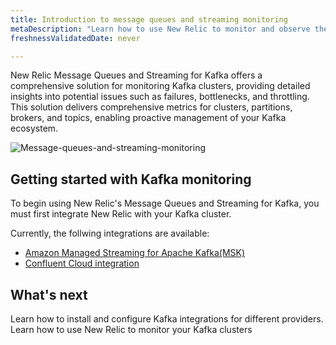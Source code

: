 ```yaml
---
title: Introduction to message queues and streaming monitoring
metaDescription: "Learn how to use New Relic to monitor and observe the performance of your Kafka message queues and streaming data."
freshnessValidatedDate: never

---
```


New Relic Message Queues and Streaming for Kafka offers a comprehensive solution for monitoring Kafka clusters, providing detailed insights into potential issues such as failures, bottlenecks, and throttling.
This solution delivers comprehensive metrics for clusters, partitions, brokers, and topics, enabling proactive management of your Kafka ecosystem. 

<img
  title="Message-queues-and-streaming-monitoring"
  alt="Message-queues-and-streaming-monitoring"
  src="/images/kafka-monitoring.webp"
/>

## Getting started with Kafka monitoring

To begin using New Relic's Message Queues and Streaming for Kafka, you must first integrate New Relic with your Kafka cluster. 

Currently, the follwing integrations are available:

* [Amazon Managed Streaming for Apache Kafka(MSK)](/docs/message-queues-streaming/amazon-msk-integration/introduction)
* [Confluent Cloud integration](/docs/message-queues-streaming/confluent-cloud-integration/introduction)



## What's next

<DocTiles>
  
  <DocTile title="Install Kafka integrations" path="/docs/serverless-function-monitoring/aws-lambda-monitoring/instrument-lambda-function/configure-serverless-aws-monitoring" >Learn how to install and configure Kafka integrations for different providers.  </DocTile>
  <DocTile title="Data and UI" path="/docs/serverless-function-monitoring/aws-lambda-monitoring/ui-data/understand-lambda-monitoring-ui/" >Learn how to use New Relic to monitor your Kafka clusters</DocTile>
</DocTiles>